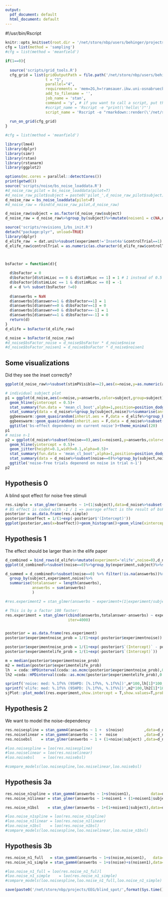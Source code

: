 ```yaml
---
output:
  pdf_document: default
  html_document: default
---
```

#!/usr/bin/Rscript
```r
knitr::opts_knit$set(root.dir = '/net/store/nbp/users/behinger/projects/blindspot/git/',cache=TRUE)
cfg = list(method = 'sampling')
#cfg = list(method = 'meanfield')

```

```r
if(1==0){
  
  source('scripts/grid_tools.R')
  cfg_grid = list(gridOutputPath = file.path('/net/store/nbp/users/behinger/projects/blindspot/git/tmp/gridoutput'),
                  t = "1",
                  parallel="4",
                  requirements = 'mem=2G,h=!ramsauer.ikw.uni-osnabrueck.de',
                  add_to_filename = '',
                  job_name = 'stan',
                  command = 'y', # if you want to call a script, put this to no
                  #script_name = 'Rscript -e "print(\'hello\')"')
                  script_name = 'Rscript -e "rmarkdown::render(\'/net/store/nbp/users/behinger/projects/blindspot/git/scripts/noise/bs_noise_pilot_pipeline.Rmd\',\'html_document\',output_dir=\'/net/store/nbp/users/behinger/projects/blindspot/git/tmp\')"')
  
  run_on_grid(cfg_grid)  
}

#cfg = list(method = 'meanfield')
```

```r

library(lme4)
library(dplyr)
library(simr)
library(rstan)
library(rstanarm)
library(ggplot2)

options(mc.cores = parallel::detectCores())
print(getwd())
source('scripts/noise/bs_noise_loaddata.R')
#d_noise_raw_pilot = bs_noise_loaddata(pilot=T)
#d_noise_raw_pilot$subject = paste0('pilot_',d_noise_raw_pilot$subject)
d_noise_raw = bs_noise_loaddata(pilot=F)
#d_noise_raw = rbind(d_noise_raw_pilot,d_noise_raw)

d_noise_raw$subject = as.factor(d_noise_raw$subject)
d_noise_raw = d_noise_raw%>%group_by(subject)%>%mutate(noisen1 = c(NA,noise[1:length(noise)-1]))

source('scripts/revisions_1/bs_init.R')
detach("package:plyr", unload=TRUE)
library(dplyr)
d_elife_raw  = dat.uni%>%subset(experiment!='Inset4a'&controlTrial==1)
d_elife_raw$controlTrial = as.numeric(as.character(d_elife_raw$controlTrial))



bsFactor = function(d){
  
  d$bsFactor = 0
  d$bsFactor[d$stimLLoc == 0 & d$stimRLoc == 1] = 1 # 1 instead of 0.5 because we are intersted in the average effect, not the difference
  d$bsFactor[d$stimLLoc == 1 & d$stimRLoc == 0] = -1
  d = d %>% subset(bsFactor !=0)
  
  d$answerbs = NaN
  d$answerbs[d$answer==1 & d$bsFactor==1] = 1
  d$answerbs[d$answer==0 & d$bsFactor==1] = 0
  d$answerbs[d$answer==0 & d$bsFactor==-1] = 1
  d$answerbs[d$answer==1 & d$bsFactor==-1] = 0
  return(d)
}
d_elife = bsFactor(d_elife_raw)

d_noise = bsFactor(d_noise_raw)
#d_noise$bsFactor_noise = d_noise$bsFactor * d_noise$noise
#d_noise$bsFactor_noisen1 = d_noise$bsFactor * d_noise$noisen1

```

## Some visualizations

Did they see the inset correctly?
```r
ggplot(d_noise_raw%>%subset(stimPVisible==2),aes(x=noise,y=as.numeric(answer==stimLCP)))+stat_summary() + facet_wrap(~subject)
```

```r
# individual subject plot
p1 = ggplot(d_noise,aes(x=noise,y=answerbs,color=subject,group=subject))+
  geom_hline(yintercept = 0.5)+
  stat_summary(fun.data = 'mean_cl_boot',alpha=1,position=position_dodge(width=0.15))+
  stat_summary(data = d_noise%>%group_by(subject,noise)%>%summarise(answerbs=(mean(answerbs,na.rm=T))),fun.data = 'mean_cl_boot',size=1,aes(color=NULL,group=NULL))+
  ggbeeswarm::geom_quasirandom(inherit.aes = F,data = d_elife%>%group_by(subject)%>%summarize(bseffect=mean(answerbs)),width = 0.3,color='gray',aes(x=-1,y=bseffect))+
  ggbeeswarm::geom_quasirandom(inherit.aes = F,data = d_noise%>%subset(noise==0)%>%group_by(subject)%>%summarize(bseffect=mean(answerbs,na.rm=T)),width = 0.3,aes(x=-0.5,color=subject,y=bseffect))+
  ggtitle('bs-effect dependency on current noise')+theme_minimal(20)
p1
# noise n-1
p2 = ggplot(d_noise%>%subset(noise==0),aes(x=noisen1,y=answerbs,color=subject,group=subject))+
  geom_hline(yintercept = 0.5)+
  geom_jitter(height=0.1,width=0.1,alpha=0.5)+
  stat_summary(fun.data = 'mean_cl_boot',alpha=1,position=position_dodge(width=0.15))+
  stat_summary(data = d_noise%>%subset(noise==0)%>%group_by(subject,noisen1)%>%summarise(answerbs=mean(answerbs,na.rm=T)),fun.data = 'mean_cl_boot',size=1,aes(color=NULL,group=NULL))+
  ggtitle('noise-free trials depenend on noise in trial n-1')
p2
```



## Hypothesis 0
A blind spot effect for noise free stimuli

```r
res.simple = stan_glmer(answerbs ~ 1+(1|subject),data=d_noise%>%subset(noise==0),family=binomial,prior_covariance = decov(regularization = 2),algorithm = cfg$method,cores=4)
# BS effect is coded with -1 / 1 => average effect is the result of bsFactor
posterior = as.data.frame(res.simple)
posterior$bseffect = 1/(1+exp(-posterior$'(Intercept)'))
ggplot(posterior,aes(x=bseffect))+geom_histogram()+geom_vline(xintercept = quantile(posterior$bseffect,c(0.025,0.975)))+ggtitle('posterior of average blind spot effect')

```
## Hypothesis 1
The effect should be larger than in the elife paper
```r
d_combined = bind_rows(d_elife%>%mutate(experiment='elife',noise=0),d_noise)
ggplot(d_combined%>%subset(noise==0)%>%group_by(experiment,subject)%>%summarise(answerbs = mean(answerbs,na.rm=T)),aes(x=1,y=answerbs,group=experiment,color=experiment))+stat_summary() + geom_hline(yintercept=0.5)
```

```r

d_summed = d_combined%>%subset(noise==0) %>% filter(!is.na(answerbs))%>%
  group_by(subject,experiment,noise)%>% 
  summarise(totalanswer = length(answerbs),
            answerbs = sum(answerbs)
            )

#res.experiment2 = stan_glmer(answerbs ~ experiment+(1|experiment/subject),data=d_combined%>%subset(noise==0),family=binomial,prior_covariance = decov(regularization = 2),algorithm = cfg$method,QR=FALSE,cores=4)

# This is by a factor 100 faster:
res.experiment = stan_glmer(cbind(answerbs,totalanswer-answerbs) ~ experiment+(1|subject),data=d_summed,family=binomial,prior_covariance = decov(regularization = 2),algorithm = cfg$method,QR=FALSE,cores=4,
                            iter=4000)


posterior = as.data.frame(res.experiment)
posterior$experimentnoise_prob = 1/(1+exp(-posterior$experimentnoise))

posterior$experimentnoise_prob = 1/(1+exp(-posterior$`(Intercept)` - posterior$experimentnoise))
posterior$experimentelife_prob = 1/(1+exp(-posterior$`(Intercept)`))

m = median(posterior$experimentnoise_prob)
m2 = median(posterior$experimentelife_prob)
lh  = coda::HPDinterval(coda::as.mcmc(posterior$experimentnoise_prob),0.95)
lh2 =coda::HPDinterval(coda::as.mcmc(posterior$experimentelife_prob),0.95)

sprintf('noise: med: %.1f%% (95HPD: [%.1f%%, %.1f%%])',m*100,lh[1]*100,lh[2]*100)
sprintf('elife: med: %.1f%% (95HPD: [%.1f%%, %.1f%%])',m2*100,lh2[1]*100,lh2[2]*100)
sjPlot::plot_model(res.experiment,show.intercept = T,show.values=T,prob.inner = 0.95,prob.outer = 0.99)
```
## Hypothesis 2
We want to model the noise-dependency

```r

res.noisespline = stan_gamm4(answerbs ~ 1 +  s(noise)         ,data=d_noise,random = ~(1+noise|subject),family = binomial,prior_covariance = decov(regularization = 2),algorithm = cfg$method)
res.noiselinear = stan_gamm4(answerbs ~ 1 +  noise            ,data=d_noise,random = ~(1+noise|subject),family = binomial,prior_covariance = decov(regularization = 2),algorithm = cfg$method)
res.noisebsl    = stan_glmer(answerbs ~ 1 + (1+noise|subject) ,data=d_noise,                            family = binomial,prior_covariance = decov(regularization = 2),algorithm = cfg$method)

#loo.noisespline = loo(res.noisespline)
#loo.noiselinear = loo(res.noiselinear)
#loo.noisebsl    = loo(res.noisebsl)

#compare_models(loo.noisespline,loo.noiselinear,loo.noisebsl)
```

## Hypothesis 3a


```r
res.noise_n1spline = stan_gamm4(answerbs ~ 1+s(noisen1),         data=d_noise%>%subset(noise==0),random = ~(1+noisen1|subject),family = binomial,QR=F,prior_covariance = decov(regularization = 2),algorithm = cfg$method)
res.noise_n1linear = stan_glmer(answerbs ~ 1+noisen1 + (1+noisen1|subject),data=d_noise%>%subset(noise==0),family = binomial,QR=F,prior_covariance = decov(regularization = 2),algorithm = cfg$method)

res.noise_n1bsl    = stan_glmer(answerbs ~ 1+(1+noisen1|subject),data=d_noise%>%subset(noise==0),family = binomial,QR=F,prior_covariance = decov(regularization = 2),algorithm = cfg$method)

#loo.noise_n1spline = loo(res.noise_n1spline)
#loo.noise_n1linear = loo(res.noise_n1linear)
#loo.noise_n1bsl    = loo(res.noise_n1bsl)
#compare_models(loo.noisespline,loo.noiselinear,loo.noise_n1bsl)

```

## Hypothesis 3b
```r
res.noise_n1_full   = stan_gamm4(answerbs ~ 1+s(noise,noisen1),   data=d_noise,random = ~(1+noise+noisen1|subject),family = binomial,QR=F,prior_covariance = decov(regularization = 2),algorithm = cfg$method)
res.noise_n1_simple = stan_gamm4(answerbs ~ 1+s(noise)+s(noisen1),data=d_noise,random = ~(1+noise+noisen1|subject),family = binomial,QR=F,prior_covariance = decov(regularization = 2),algorithm = cfg$method)

#loo.noise_n1_full = loo(res.noise_n1_ful)l
#loo.noise_n1_simple    = loo(res.noise_n1_simple)
#compare_models(loo.noisespline,loo.noise_n1_full,loo.noise_n1_simple)

```

```r
save(paste0('/net/store/nbp/projects/EEG/blind_spot/',format(Sys.time(),"%Y-%m-%d_%H-%M-%S"),'_bs_noise_pilot.Rdata'))

```